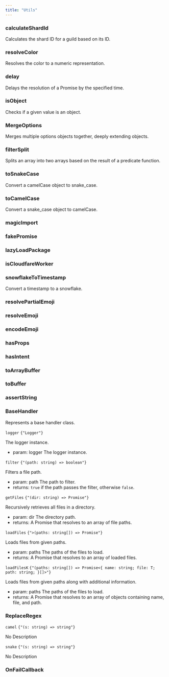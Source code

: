 ```yaml
---
title: "Utils"
---
```

                 
### calculateShardId

Calculates the shard ID for a guild based on its ID.

<div className='*:border-b [&>*:last-child]:border-b-0'></div>

### resolveColor

Resolves the color to a numeric representation.

<div className='*:border-b [&>*:last-child]:border-b-0'></div>

### delay

Delays the resolution of a Promise by the specified time.

<div className='*:border-b [&>*:last-child]:border-b-0'></div>

### isObject

Checks if a given value is an object.

<div className='*:border-b [&>*:last-child]:border-b-0'></div>

### MergeOptions

Merges multiple options objects together, deeply extending objects.

<div className='*:border-b [&>*:last-child]:border-b-0'></div>

### filterSplit

Splits an array into two arrays based on the result of a predicate function.

<div className='*:border-b [&>*:last-child]:border-b-0'></div>

### toSnakeCase

Convert a camelCase object to snake_case.

<div className='*:border-b [&>*:last-child]:border-b-0'></div>

### toCamelCase

Convert a snake_case object to camelCase.

<div className='*:border-b [&>*:last-child]:border-b-0'></div>

### magicImport



<div className='*:border-b [&>*:last-child]:border-b-0'></div>

### fakePromise



<div className='*:border-b [&>*:last-child]:border-b-0'></div>

### lazyLoadPackage



<div className='*:border-b [&>*:last-child]:border-b-0'></div>

### isCloudfareWorker



<div className='*:border-b [&>*:last-child]:border-b-0'></div>

### snowflakeToTimestamp


Convert a timestamp to a snowflake.

<div className='*:border-b [&>*:last-child]:border-b-0'></div>

### resolvePartialEmoji



<div className='*:border-b [&>*:last-child]:border-b-0'></div>

### resolveEmoji



<div className='*:border-b [&>*:last-child]:border-b-0'></div>

### encodeEmoji



<div className='*:border-b [&>*:last-child]:border-b-0'></div>

### hasProps



<div className='*:border-b [&>*:last-child]:border-b-0'></div>

### hasIntent



<div className='*:border-b [&>*:last-child]:border-b-0'></div>

### toArrayBuffer



<div className='*:border-b [&>*:last-child]:border-b-0'></div>

### toBuffer



<div className='*:border-b [&>*:last-child]:border-b-0'></div>

### assertString



<div className='*:border-b [&>*:last-child]:border-b-0'></div>

### BaseHandler

Represents a base handler class.

<div className='*:border-b [&>*:last-child]:border-b-0'><div className='text-sm text-fd-muted-foreground py-4'>

<div className="flex flex-row items-center gap-4">
  <code className="text-sm">logger</code>
  <code className="text-fd-muted-foreground">{"Logger"}</code>
</div>

The logger instance.

- param:
logger The logger instance.

</div>
<div className='text-sm text-fd-muted-foreground py-4'>

<div className="flex flex-row items-center gap-4">
  <code className="text-sm">filter</code>
  <code className="text-fd-muted-foreground">{"(path: string) => boolean"}</code>
</div>

Filters a file path.

- param:
path The path to filter.
- returns:
`true` if the path passes the filter, otherwise `false`.

</div>
<div className='text-sm text-fd-muted-foreground py-4'>

<div className="flex flex-row items-center gap-4">
  <code className="text-sm">getFiles</code>
  <code className="text-fd-muted-foreground">{"(dir: string) => Promise<string[]>"}</code>
</div>

Recursively retrieves all files in a directory.

- param:
dir The directory path.
- returns:
A Promise that resolves to an array of file paths.

</div>
<div className='text-sm text-fd-muted-foreground py-4'>

<div className="flex flex-row items-center gap-4">
  <code className="text-sm">loadFiles</code>
  <code className="text-fd-muted-foreground">{"<T extends NonNullable<unknown>>(paths: string[]) => Promise<T[]>"}</code>
</div>

Loads files from given paths.

- param:
paths The paths of the files to load.
- returns:
A Promise that resolves to an array of loaded files.

</div>
<div className='text-sm text-fd-muted-foreground py-4'>

<div className="flex flex-row items-center gap-4">
  <code className="text-sm">loadFilesK</code>
  <code className="text-fd-muted-foreground">{"<T>(paths: string[]) => Promise<{ name: string; file: T; path: string; }[]>"}</code>
</div>

Loads files from given paths along with additional information.

- param:
paths The paths of the files to load.
- returns:
A Promise that resolves to an array of objects containing name, file, and path.

</div></div>

### ReplaceRegex



<div className='*:border-b [&>*:last-child]:border-b-0'><div className='text-sm text-fd-muted-foreground py-4'>

<div className="flex flex-row items-center gap-4">
  <code className="text-sm">camel</code>
  <code className="text-fd-muted-foreground">{"(s: string) => string"}</code>
</div>

No Description



</div>
<div className='text-sm text-fd-muted-foreground py-4'>

<div className="flex flex-row items-center gap-4">
  <code className="text-sm">snake</code>
  <code className="text-fd-muted-foreground">{"(s: string) => string"}</code>
</div>

No Description



</div></div>

### OnFailCallback



<div className='*:border-b [&>*:last-child]:border-b-0'></div>
